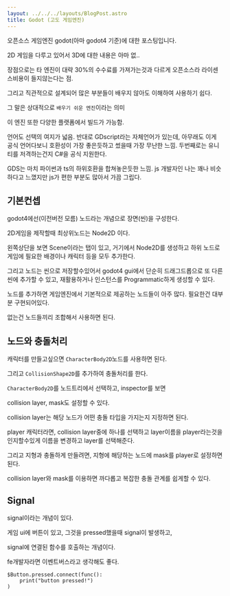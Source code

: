 ```yaml
---
layout: ../../../layouts/BlogPost.astro
title: Godot (고도 게임엔진)
---
```


오픈소스 게임엔진 godot(아마 godot4 기준)에 대한 포스팅입니다.

2D 게임을 다루고 있어서 3D에 대한 내용은 아마 없..

장점으로는 타 엔진이 대략 30%의 수수료를 가져가는것과 다르게 오픈소스라 라이센스비용이 들지않는다는 점.

그리고 직관적으로 설계되어 많은 부분들이 배우지 않아도 이해하여 사용하기 쉽다.

그 말은 상대적으로 ```배우기 쉬운 엔진```이라는 의미

이 엔진 또한 다양한 플랫폼에서 빌드가 가능함.

언어도 선택의 여지가 넓음. 반대로 GDscript라는 자체언어가 있는데, 아무래도 이게 공식 언어다보니 호환성이 가장 좋은듯하고 썼을때 가장 무난한 느낌. 두번째로는 유니티를 저격하는건지 C#을 공식 지원한다.

GDS는 마치 파이썬과 ts의 하위호환을 합쳐놓은듯한 느낌. js 개발자인 나는 꽤나 비슷하다고 느꼈지만 js가 편한 부분도 많아서 가끔 그립다.



## 기본컨셉

godot4에선(이전버전 모름) 노드라는 개념으로 장면(씬)을 구성한다.

2D게임을 제작할때 최상위노드는 Node2D 이다.

왼쪽상단을 보면 Scene이라는 탭이 있고, 거기에서 Node2D를 생성하고 하위 노드로 게임에 필요한 배경이나 캐릭터 등을 모두 추가한다.

그리고 노드는 씬으로 저장할수있어서 godot4 gui에서 단순히 드래그드롭으로 또 다른씬에 추가할 수 있고, 재활용하거나 인스턴스를 Programmatic하게 생성할 수 있다.

노드를 추가하면 게임엔진에서 기본적으로 제공하는 노드들이 아주 많다. 필요한건 대부분 구현되어있다.

없는건 노드들끼리 조합해서 사용하면 된다.

## 노드와 충돌처리

캐릭터를 만들고싶으면 ```CharacterBody2D```노드를 사용하면 된다.

그리고 ```CollisionShape2D```를 추가하여 충돌처리를 한다.

```CharacterBody2D```를 노드트리에서 선택하고, inspector를 보면

collision layer, mask도 설정할 수 있다.

collision layer는 해당 노드가 어떤 충돌 타입을 가지는지 지정하면 된다.

player 캐릭터라면, collision layer중에 하나를 선택하고 layer이름을 player라는것을 인지할수있게 이름을 변경하고 layer를 선택해준다.

그리고 지형과 충돌하게 만들려면, 지형에 해당하는 노드에 mask를 player로 설정하면 된다.

collision layer와 mask를 이용하면 까다롭고 복잡한 충돌 관계를 쉽게할 수 있다.

## Signal

signal이라는 개념이 있다.

게임 ui에 버튼이 있고, 그것을 pressed했을때 signal이 발생하고,

signal에 연결된 함수를 호출하는 개념이다.

fe개발자라면 이벤트버스라고 생각해도 좋다.

```gdscript
$Button.pressed.connect(func():
    print("button pressed!")
)
```
